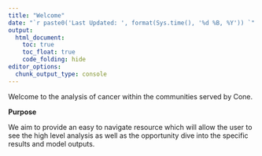 ```yaml
---
title: "Welcome"
date: "`r paste0('Last Updated: ', format(Sys.time(), '%d %B, %Y')) `"
output:
  html_document:
    toc: true
    toc_float: true
    code_folding: hide
editor_options: 
  chunk_output_type: console
---
```



Welcome to the analysis of cancer within the communities served by Cone.

__Purpose__   

We aim to provide an easy to navigate resource which will allow the user to see the high level analysis as well as the opportunity dive into the specific results and model outputs.









